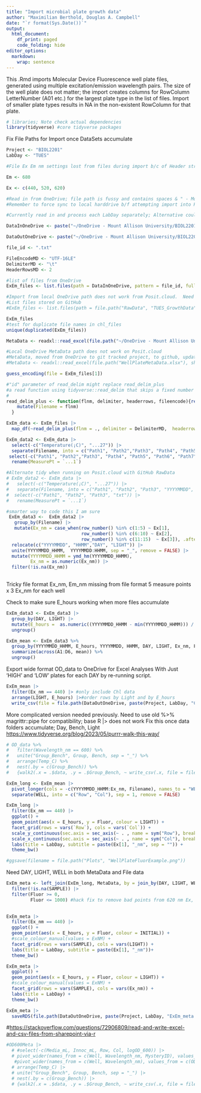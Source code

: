 ```yaml
---
title: "Import microbial plate growth data"
author: "Maximilian Berthold, Douglas A. Campbell"
date: "`r format(Sys.Date())`"
output:
  html_document:
    df_print: paged
    code_folding: hide
editor_options: 
  markdown: 
    wrap: sentence
---
```


This .Rmd imports Molecular Device Fluorescence well plate files, generated using multiple excitation/emission wavelength pairs.
The size of the well plate does not matter; the import creates columns for RowColumn LetterNumber (A01 etc.) for the largest plate type in the list of files.
Import of smaller plate types results in NA in the non-existent RowColumn for that plate.

```r
# libraries; Note check actual dependencies
library(tidyverse) #core tidyverse packages
```

Fix File Paths for Import once DataSets accumulate

```r
Project <- "BIOL2201"
LabDay <- "TUES"

#File Ex Em nm settings lost from files during import b/c of Header structure

Em <- 680

Ex <- c(440, 520, 620)

```

```r

#Read in from OneDrive; file path is fussy and contains spaces & " - Mount Allison University"
#Remember to force sync to local harddrive b/f attempting import into RStudio

#Currently read in and process each LabDay separately; Alternative could use recursive read in to accumulate files from all LabDays together, then filter upon output?

DataInOneDrive <- paste("~/OneDrive - Mount Allison University/BIOL2201_2024/WI2024Labs/LAB3_MicroGrowth/", LabDay, "_GrowthData", sep = "")

DataOutOneDrive <- paste("~/OneDrive - Mount Allison University/BIOL2201_2024/WI2024Labs/LAB3_MicroGrowth/", "StudentData", sep = "")

file_id <- ".txt"

FileEncodeMD <- "UTF-16LE" 
DelimiterMD <- "\t"
HeaderRowsMD <- 2

#list of files from OneDrive
ExEm_files <- list.files(path = DataInOneDrive, pattern = file_id, full.names = TRUE)

#Import from local OneDrive path does not work from Posit.cloud.  Need to move data files to git tracked project, push to GitHub, pull into Posit.cloud
#List files stored on GitHub
#ExEm_files <- list.files(path = file.path("RawData", "TUES_GrowthData"), pattern = file_id, full.names = TRUE)

ExEm_files
#test for duplicate file names in chl_files
unique(duplicated(ExEm_files))

MetaData <- readxl::read_excel(file.path("~/OneDrive - Mount Allison University/BIOL2201_2024/WI2024Labs/LAB3_MicroGrowth/WellPlateMetaData.xlsx"), sheet = LabDay)

#Local OneDrive MetaData path does not work on Posit.cloud
#MetaData, moved from OneDrive to git tracked project, to github, update with 'pull' from GitHub
#MetaData <- readxl::read_excel(file.path("WellPlateMetaData.xlsx"), sheet = LabDay)

```

```r
guess_encoding(file = ExEm_files[1])

```

```r

#"id" parameter of read_delim might replace read_delim_plus
#a read function using tidyverse::read_delim that skips a fixed number of header rows, and adds columns to the dataframe containing the filename and the file creation date time.
# 
read_delim_plus <- function(flnm, delimiter, headerrows, fileencode){read_delim(flnm, delim = delimiter,  col_names = TRUE,  skip = headerrows, escape_double = FALSE,  locale = locale(encoding = fileencode), trim_ws = TRUE) |>
    mutate(Filename = flnm)
  }

ExEm_data <- ExEm_files |>
  map_df(~read_delim_plus(flnm = ., delimiter = DelimiterMD,  headerrows = HeaderRowsMD,  fileencode = FileEncodeMD))

```

```r
ExEm_data2 <- ExEm_data |>
  select(-c("Temperature(¡C)", "...27")) |>
  separate(Filename, into = c("Path1", "Path2","Path3", "Path4", "Path5", "Path6", "Path7", "Path8","Path9", "Path10", "Path11", "YYYYMMDD", "HHMM","DAY", "LIGHT", "txt"), sep = "([\\/\\_\\.])", remove = FALSE) |>
 select(-c("Path1", "Path2","Path3", "Path4", "Path5", "Path6", "Path7", "Path8","Path9", "Path10", "Path11",  "txt")) |>
  rename(MeasurePt = `...1`)

#Alternate tidy when running on Posit.cloud with GitHub RawData
# ExEm_data2 <- ExEm_data |>
#   select(-c("Temperature(¡C)", "...27")) |>
#   separate(Filename, into = c("Path1", "Path2", "Path3", "YYYYMMDD", "HHMM","DAY", "LIGHT", "txt"), sep = "([\\/\\_\\.])", remove = FALSE) |>
#  select(-c("Path1", "Path2", "Path3", "txt")) |>
#   rename(MeasurePt = `...1`)

#smarter way to code this I am sure
 ExEm_data3 <-  ExEm_data2 |>
   group_by(Filename) |>
   mutate(Ex_nm = case_when(row_number() %in% c(1:5) ~ Ex[1],
                            row_number() %in% c(6:10) ~ Ex[2],
                            row_number() %in% c(11:15)  ~ Ex[3]), .after = MeasurePt) |>
  relocate(c("YYYYMMDD", "HHMM","DAY", "LIGHT")) |>
  unite(YYYYMMDD_HHMM,  YYYYMMDD:HHMM, sep = "_", remove = FALSE) |>
  mutate(YYYYMMDD_HHMM = ymd_hm(YYYYMMDD_HHMM), 
         Ex_nm = as.numeric(Ex_nm)) |>
  filter(!is.na(Ex_nm))
  
```

Tricky file format Ex_nm, Em_nm missing from file format 5 measure points x 3 Ex_nm for each well

Check to make sure E_hours working when more files accumulate

```r
ExEm_data3 <- ExEm_data3 |>
  group_by(DAY, LIGHT) |>
  mutate(E_hours =  as.numeric((YYYYMMDD_HHMM - min(YYYYMMDD_HHMM))) / 3600, .after = YYYYMMDD_HHMM) |>
  ungroup()
```

```r

ExEm_mean <- ExEm_data3 %>%
  group_by(YYYYMMDD_HHMM, E_hours, YYYYMMDD, HHMM, DAY, LIGHT, Ex_nm, Filename) %>%
  summarize(across(A1:D6, mean)) %>%
  ungroup()

```

Export wide format OD_data to OneDrive for Excel Analyses With Just 'HIGH' and 'LOW' plates for each DAY by re-running script.

```r

ExEm_mean |>
  filter(Ex_nm == 440) |> #only include Chl data
  arrange(LIGHT, E_hours) |>#order rows by Light and by E_hours
  write_csv(file = file.path(DataOutOneDrive, paste(Project, LabDay, "Chl", ".csv", sep = "_")))

```

More complicated version needed previously.
Need to use old %\>% magrittr::pipe for compatibility; base R \|\> does not work Fix this once data folders accumulate; Day, Bench, Light <https://www.tidyverse.org/blog/2023/05/purrr-walk-this-way/>

```r
# OD_data %>%
#   filter(Wavelength_nm == 600) %>%
#   unite("Group_Bench", Group, Bench, sep = "_") %>%
#   arrange(Temp_C) %>%
#   nest(.by = c(Group_Bench)) %>%
#   {walk2(.x = .$data, .y = .$Group_Bench, ~ write_csv(.x, file = file.path("..", "..", "..", "..", DataOneDrive, str_c(.y, ".csv"))))}

```

```r
ExEm_long <- ExEm_mean |>
  pivot_longer(cols = -c(YYYYMMDD_HHMM:Ex_nm, Filename), names_to = "WELL", values_to = "Fluor") |>
  separate(WELL, into = c("Row", "Col"), sep = 1, remove = FALSE)

ExEm_long |>
  filter(Ex_nm == 440) |>
  ggplot() +
  geom_point(aes(x = E_hours, y = Fluor, colour = LIGHT)) +
  facet_grid(rows = vars(`Row`), cols = vars(`Col`)) + 
  scale_y_continuous(sec.axis = sec_axis(~ . , name = sym("Row"), breaks = NULL, labels = NULL)) +
  scale_x_continuous(sec.axis = sec_axis(~ . , name = sym("Col"), breaks = NULL, labels = NULL)) +
  labs(title = LabDay, subtitle = paste(Ex[1], "_nm", sep = "")) +
  theme_bw()

#ggsave(filename = file.path("Plots", "WellPlateFluorExample.png"))
```

Need DAY, LIGHT, WELL in both MetaData and File data

```r
ExEm_meta <- left_join(ExEm_long, MetaData, by = join_by(DAY, LIGHT, WELL)) |>
  filter(!is.na(SAMPLE)) |>
  filter(Fluor >= 0,
         Fluor <= 1000) #hack fix to remove bad points from 620 nm Ex, 20 h
  
```

```r
ExEm_meta |>
  filter(Ex_nm == 440) |>
  ggplot() +
  geom_point(aes(x = E_hours, y = Fluor, colour = INITIAL)) +
  #scale_colour_manual(values = ExNM) +
  facet_grid(rows = vars(SAMPLE), cols = vars(LIGHT)) +
  labs(title = LabDay, subtitle = paste(Ex[1], "_nm"))+
  theme_bw()

ExEm_meta |>
  ggplot() +
  geom_point(aes(x = E_hours, y = Fluor, colour = LIGHT)) +
  #scale_colour_manual(values = ExNM) +
  facet_grid(rows = vars(SAMPLE), cols = vars(Ex_nm)) +
  labs(title = LabDay) +
  theme_bw()
```

```r

ExEm_meta |>
  saveRDS(file.path(DataOutOneDrive, paste(Project, LabDay, "ExEm_meta.Rds", sep = "_"), fsep = .Platform$file.sep))

```

#<https://stackoverflow.com/questions/72906809/read-and-write-excel-and-csv-files-from-sharepoint-via-r>

```r
#OD600Meta |>
  # #select(-c(Media_mL, Innoc_mL, Row, Col, logOD_600)) |>
  # pivot_wider(names_from = c(Well, Wavelength_nm, MysteryID), values_from = c(OD)) |>
   #pivot_wider(names_from = c(Well, Wavelength_nm), values_from = c(OD)) |>
  # arrange(Temp_C) |>
  # unite("Group_Bench", Group, Bench, sep = "_") |>
  # nest(.by = c(Group_Bench)) |>
  # {walk2(.x = .$data, .y = .$Group_Bench, ~ write_csv(.x, file = file.path("..", "..", "..", "..", DataOneDrive, str_c(.y, ".csv"))))}

```
